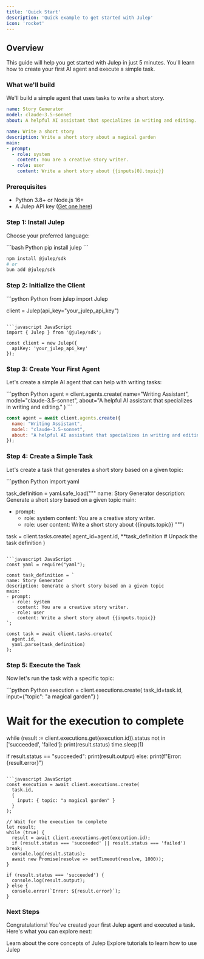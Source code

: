 ```yaml
---
title: 'Quick Start'
description: 'Quick example to get started with Julep'
icon: 'rocket'
---
```


## Overview
This guide will help you get started with Julep in just 5 minutes. You'll learn how to create your first AI agent and execute a simple task.

### What we'll build

We'll build a simple agent that uses tasks to write a short story.


```yaml Agent
name: Story Generator
model: claude-3.5-sonnet
about: A helpful AI assistant that specializes in writing and editing.
```

```yaml Task
name: Write a short story
description: Write a short story about a magical garden
main:
- prompt:
  - role: system
    content: You are a creative story writer.
  - role: user
    content: Write a short story about {{inputs[0].topic}}
```


### Prerequisites

- Python 3.8+ or Node.js 16+
- A Julep API key ([Get one here](https://dashboard.julep.ai))

### Step 1: Install Julep

Choose your preferred language:

<CodeGroup>
  ```bash Python
  pip install julep
  ```

  ```bash Node.js
  npm install @julep/sdk
  # or
  bun add @julep/sdk
  ```
</CodeGroup>

### Step 2: Initialize the Client

<CodeGroup>
  ```python Python
  from julep import Julep

  client = Julep(api_key="your_julep_api_key")
  ```

  ```javascript JavaScript
  import { Julep } from '@julep/sdk';

  const client = new Julep({
    apiKey: 'your_julep_api_key'
  });
  ```
</CodeGroup>

### Step 3: Create Your First Agent

Let's create a simple AI agent that can help with writing tasks:

<CodeGroup>
  ```python Python
  agent = client.agents.create(
      name="Writing Assistant",
      model="claude-3.5-sonnet",
      about="A helpful AI assistant that specializes in writing and editing."
  )
  ```

  ```javascript JavaScript
  const agent = await client.agents.create({
    name: "Writing Assistant",
    model: "claude-3.5-sonnet",
    about: "A helpful AI assistant that specializes in writing and editing."
  });
  ```
</CodeGroup>

### Step 4: Create a Simple Task

Let's create a task that generates a short story based on a given topic:

<CodeGroup>
  ```python Python
  import yaml 

  task_definition = yaml.safe_load("""
  name: Story Generator
  description: Generate a short story based on a given topic
  main:
  - prompt:
    - role: system
      content: You are a creative story writer.
    - role: user
      content: Write a short story about {{inputs.topic}}
  """)

  task = client.tasks.create(
      agent_id=agent.id,
      **task_definition # Unpack the task definition
  )
  ```

  ```javascript JavaScript
  const yaml = require("yaml");

  const task_definition = `
  name: Story Generator
  description: Generate a short story based on a given topic
  main:
  - prompt:
    - role: system
      content: You are a creative story writer.
    - role: user
      content: Write a short story about {{inputs.topic}}
  `;

  const task = await client.tasks.create(
    agent.id,
    yaml.parse(task_definition)
  );
  ```
</CodeGroup>

### Step 5: Execute the Task

Now let's run the task with a specific topic:

<CodeGroup>
  ```python Python
  execution = client.executions.create(
      task_id=task.id,
      input={"topic": "a magical garden"}
  )

  # Wait for the execution to complete
  while (result := client.executions.get(execution.id)).status not in ['succeeded', 'failed']:
      print(result.status)
      time.sleep(1)

  if result.status == "succeeded":
      print(result.output)
  else:
      print(f"Error: {result.error}")
  ```

  ```javascript JavaScript
  const execution = await client.executions.create(
    task.id,
    {
      input: { topic: "a magical garden" }
    }
  );

  // Wait for the execution to complete
  let result;
  while (true) {
    result = await client.executions.get(execution.id);
    if (result.status === 'succeeded' || result.status === 'failed') break;
    console.log(result.status);
    await new Promise(resolve => setTimeout(resolve, 1000));
  }

  if (result.status === 'succeeded') {
    console.log(result.output);
  } else {
    console.error(`Error: ${result.error}`);
  }
  ```
</CodeGroup>

### Next Steps

Congratulations! You've created your first Julep agent and executed a task. Here's what you can explore next:

<CardGroup cols={2}>
  <Card
    title="Understand the Core Concepts"
    icon="book"
    href="/docs/concepts"
  >
    Learn about the core concepts of Julep
  </Card>
  <Card
    title="Explore Tutorials"
    icon="book"
    href="/docs/tutorials"
  >
    Explore tutorials to learn how to use Julep
  </Card>
</CardGroup> 